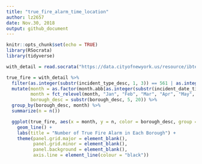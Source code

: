 ```yaml
---
title: "true_fire_alarm_time_location"
author: lz2657
date: Nov.30, 2018
output: github_document
---
```


```r
knitr::opts_chunk$set(echo = TRUE)
library(RSocrata)
library(tidyverse)
```

```r
with_detail = read.socrata("https://data.cityofnewyork.us/resource/ibte-hq4u.csv")
```


```r
true_fire = with_detail %>%
  filter(as.integer(substr(incident_type_desc, 1, 3)) == 561 | as.integer(substr(incident_type_desc, 1, 3)) < 165) %>%
  mutate(month = as.factor(month.abb[as.integer(substr(incident_date_time, 6, 7))]),
         month = fct_relevel(month, "Jan", "Feb", "Mar", "Apr", "May", "Jun", "Jul", "Aug", "Sep", "Oct", "Nov", "Dec"),
         borough_desc = substr(borough_desc, 5, 20)) %>%
  group_by(borough_desc, month) %>%
  summarize(n = n())

  ggplot(true_fire, aes(x = month, y = n, color = borough_desc, group = borough_desc)) + 
    geom_line() +
    labs(title = "Number of True Fire Alarm in Each Borough") +
    theme(panel.grid.major = element_blank(), 
          panel.grid.minor = element_blank(),
          panel.background = element_blank(), 
          axis.line = element_line(colour = "black"))
```


